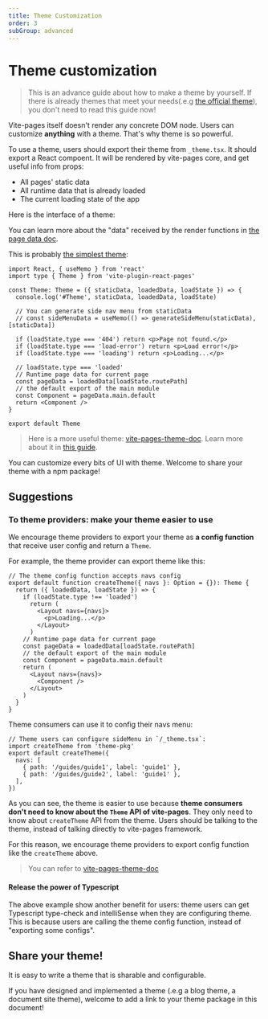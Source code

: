 ```yaml
---
title: Theme Customization
order: 3
subGroup: advanced
---
```


# Theme customization

> This is an advance guide about how to make a theme by yourself. If there is already themes that meet your needs(.e.g [the official theme](/official-theme)), you don't need to read this guide now!

Vite-pages itself doesn't render any concrete DOM node. Users can customize **anything** with a theme. That's why theme is so powerful.

To use a theme, users should export their theme from `_theme.tsx`. It should export a React compoent. It will be rendered by vite-pages core, and get useful info from props:

- All pages' static data
- All runtime data that is already loaded
- The current loading state of the app

Here is the interface of a theme:


<ThemeInterface />

You can learn more about the "data" received by the render functions in [the page data doc](/page-data).

This is probably [the simplest theme](https://github.com/vitejs/vite-plugin-react-pages/blob/main/packages/playground/basic/pages/_theme.tsx):

```tsx
import React, { useMemo } from 'react'
import type { Theme } from 'vite-plugin-react-pages'

const Theme: Theme = ({ staticData, loadedData, loadState }) => {
  console.log('#Theme', staticData, loadedData, loadState)

  // You can generate side nav menu from staticData
  // const sideMenuData = useMemo(() => generateSideMenu(staticData), [staticData])

  if (loadState.type === '404') return <p>Page not found.</p>
  if (loadState.type === 'load-error') return <p>Load error!</p>
  if (loadState.type === 'loading') return <p>Loading...</p>

  // loadState.type === 'loaded'
  // Runtime page data for current page
  const pageData = loadedData[loadState.routePath]
  // the default export of the main module
  const Component = pageData.main.default
  return <Component />
}

export default Theme
```

> Here is a more useful theme: [vite-pages-theme-doc](https://github.com/vitejs/vite-plugin-react-pages/blob/main/packages/theme-doc/src/index.tsx). Learn more about it in [this guide](/official-theme).

You can customize every bits of UI with theme. Welcome to share your theme with a npm package!

## Suggestions

### To theme providers: make your theme easier to use

We encourage theme providers to export your theme as **a config function** that receive user config and return a `Theme`.

For example, the theme provider can export theme like this:

```tsx
// The theme config function accepts navs config
export default function createTheme({ navs }: Option = {}): Theme {
  return ({ loadedData, loadState }) => {
    if (loadState.type !== 'loaded')
      return (
        <Layout navs={navs}>
          <p>Loading...</p>
        </Layout>
      )
    // Runtime page data for current page
    const pageData = loadedData[loadState.routePath]
    // the default export of the main module
    const Component = pageData.main.default
    return (
      <Layout navs={navs}>
        <Component />
      </Layout>
    )
  }
}
```

Theme consumers can use it to config their navs menu:

```tsx
// Theme users can configure sideMenu in `/_theme.tsx`:
import createTheme from 'theme-pkg'
export default createTheme({
  navs: [
    { path: '/guides/guide1', label: 'guide1' },
    { path: '/guides/guide2', label: 'guide1' },
  ],
})
```

As you can see, the theme is easier to use because **theme consumers don't need to know about the `Theme` API of vite-pages**. They only need to know about `createTheme` API from the theme. Users should be talking to the theme, instead of talking directly to vite-pages framework.

For this reason, we encourage theme providers to export config function like the `createTheme` above.

> You can refer to [vite-pages-theme-doc](https://github.com/vitejs/vite-plugin-react-pages/blob/main/packages/theme-doc/src/index.tsx)

#### Release the power of Typescript

The above example show another benefit for users: theme users can get Typescript type-check and intelliSense when they are configuring theme. This is because users are calling the theme config function, instead of "exporting some configs".

## Share your theme!

It is easy to write a theme that is sharable and configurable.

If you have designed and implemented a theme (.e.g a blog theme, a document site theme), welcome to add a link to your theme package in this document!
